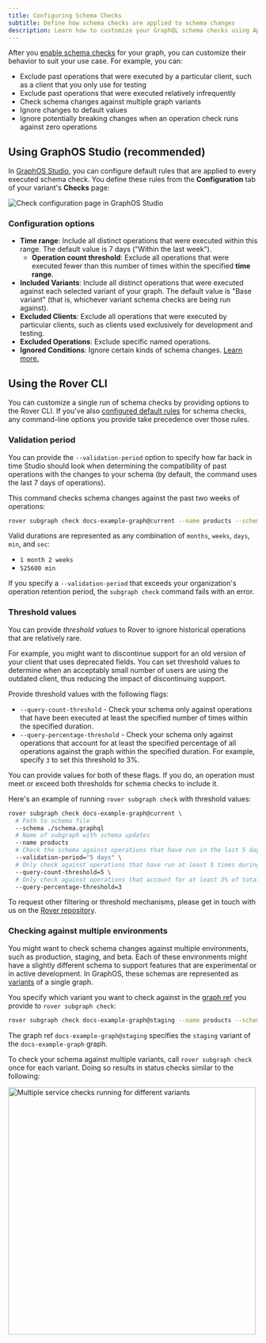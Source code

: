 ```yaml
---
title: Configuring Schema Checks
subtitle: Define how schema checks are applied to schema changes
description: Learn how to customize your GraphQL schema checks using Apollo GraphOS Studio or Rover CLI.
---
```


After you [enable schema checks](./schema-checks/) for your graph, you can customize their behavior to suit your use case. For example, you can:

- Exclude past operations that were executed by a particular client, such as a client that you only use for testing
- Exclude past operations that were executed relatively infrequently
- Check schema changes against multiple graph variants
- Ignore changes to default values
- Ignore potentially breaking changes when an operation check runs against zero operations

## Using GraphOS Studio (recommended)

In [GraphOS Studio](https://studio.apollographql.com?referrer=docs-content), you can configure default rules that are applied to every executed schema check. You define these rules from the **Configuration** tab of your variant's **Checks** page:

<img
  className="screenshot"
  src="../img/schema-checks/check-configuration-page.jpg"
  alt="Check configuration page in GraphOS Studio"
/>

### Configuration options

- **Time range**: Include all distinct operations that were executed within this range. The default value is 7 days ("Within the last week").
  - **Operation count threshold**: Exclude all operations that were executed fewer than this number of times within the specified **time range**.
- **Included Variants**: Include all distinct operations that were executed against each selected variant of your graph. The default value is "Base variant" (that is, whichever variant schema checks are being run against).
- **Excluded Clients**: Exclude all operations that were executed by particular clients, such as clients used exclusively for development and testing.
- **Excluded Operations**: Exclude specific named operations.
- **Ignored Conditions**: Ignore certain kinds of schema changes. [Learn more.](./schema-checks/#ignored-conditions-settings)

## Using the Rover CLI

You can customize a single run of schema checks by providing options to the Rover CLI. If you've also [configured default rules](#using-graphos-studio-recommended) for schema checks, any command-line options you provide take precedence over those rules.

### Validation period

You can provide the `--validation-period` option to specify how far back in time Studio should look when determining the compatibility of past operations with the changes to your schema (by default, the command uses the last 7 days of operations).

This command checks schema changes against the past two weeks of operations:

```bash showLineNumbers=false
rover subgraph check docs-example-graph@current --name products --schema ./schema.graphql --validation-period="2 weeks"
```

Valid durations are represented as any combination of `months`, `weeks`, `days`, `min`, and `sec`:

- `1 month 2 weeks`
- `525600 min`

<Note>

If you specify a `--validation-period` that exceeds your organization's operation retention period, the `subgraph check` command fails with an error.

</Note>

### Threshold values

You can provide _threshold values_ to Rover to ignore historical operations that are relatively rare.

For example, you might want to discontinue support for an old version of your client that uses deprecated fields. You can set threshold values to determine when an acceptably small number of users are using the outdated client, thus reducing the impact of discontinuing support.

Provide threshold values with the following flags:

- `--query-count-threshold` - Check your schema only against operations that have been executed at least the specified number of times within the specified duration.
- `--query-percentage-threshold` - Check your schema only against operations that account for at least the specified percentage of all operations against the graph within the specified duration. For example, specify `3` to set this threshold to 3%.

<Note>

You can provide values for both of these flags. If you do, an operation must meet or exceed both thresholds for schema checks to include it.

</Note>

Here's an example of running `rover subgraph check` with threshold values:

```bash showLineNumbers=false
rover subgraph check docs-example-graph@current \
  # Path to schema file
  --schema ./schema.graphql
  # Name of subgraph with schema updates
  --name products
  # Check the schema against operations that have run in the last 5 days
  --validation-period="5 days" \
  # Only check against operations that have run at least 5 times during the 5-day duration
  --query-count-threshold=5 \
  # Only check against operations that account for at least 3% of total operation volume
  --query-percentage-threshold=3
```

To request other filtering or threshold mechanisms, please get in touch with us on the [Rover repository](https://github.com/apollographql/rover).

### Checking against multiple environments

You might want to check schema changes against multiple environments, such as production, staging, and beta. Each of these environments might have a slightly different schema to support features that are experimental or in active development. In GraphOS, these schemas are represented as [variants](../graphs/#variants) of a single graph.

You specify which variant you want to check against in the [graph ref](/rover/conventions/#graph-refs) you provide to `rover subgraph check`:

```bash showLineNumbers=false
rover subgraph check docs-example-graph@staging --name products --schema ./schema.graphql
```

The graph ref `docs-example-graph@staging` specifies the `staging` variant of the `docs-example-graph` graph.

To check your schema against multiple variants, call `rover subgraph check` once for each variant. Doing so results in status checks similar to the following:

<img
  className="screenshot"
  src="../img/schema-checks/multi-github-check.png"
  alt="Multiple service checks running for different variants"
  width="500"
/>
